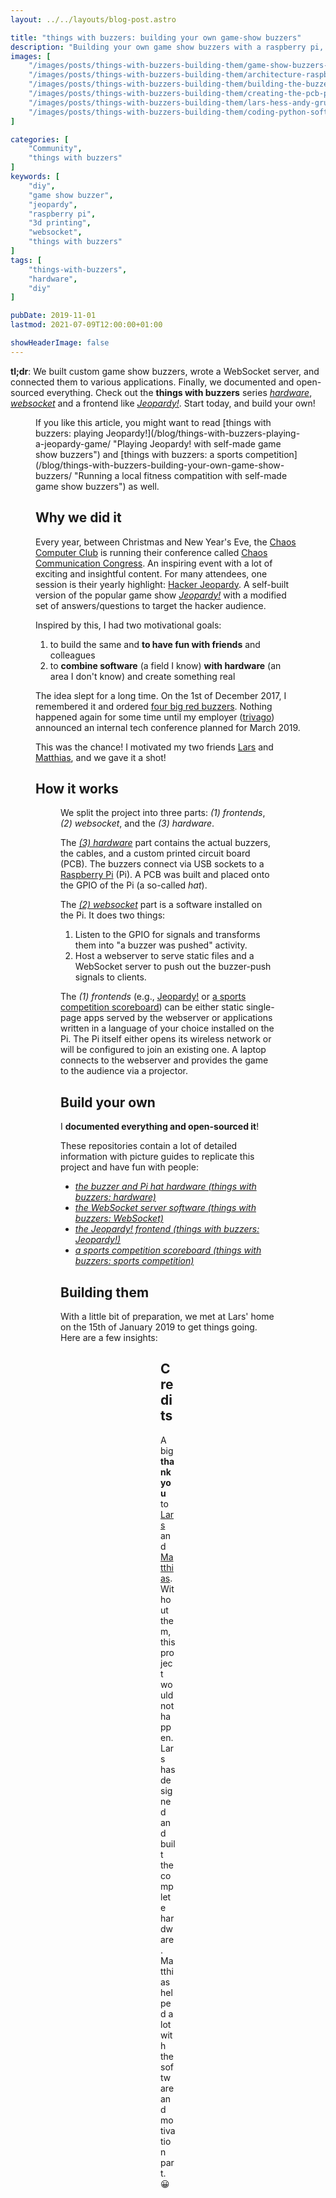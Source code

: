 ```yaml
---
layout: ../../layouts/blog-post.astro

title: "things with buzzers: building your own game-show buzzers"
description: "Building your own game show buzzers with a raspberry pi, a 3d printer and a bit of software."
images: [
    "/images/posts/things-with-buzzers-building-them/game-show-buzzers-raspberry-pi.jpg",
    "/images/posts/things-with-buzzers-building-them/architecture-raspberry-pi-websocket-usb-game-show-buzzer-setup.png",
    "/images/posts/things-with-buzzers-building-them/building-the-buzzers-workplace.jpg",
    "/images/posts/things-with-buzzers-building-them/creating-the-pcb-prototype.jpg",
    "/images/posts/things-with-buzzers-building-them/lars-hess-andy-grunwald-fixing-bugs.jpg",
    "/images/posts/things-with-buzzers-building-them/coding-python-software-for-buzzers.jpg",
]

categories: [
    "Community",
    "things with buzzers"
]
keywords: [
    "diy",
    "game show buzzer",
    "jeopardy",
    "raspberry pi",
    "3d printing",
    "websocket",
    "things with buzzers"
]
tags: [
    "things-with-buzzers",
    "hardware",
    "diy"
]

pubDate: 2019-11-01
lastmod: 2021-07-09T12:00:00+01:00

showHeaderImage: false
---
```


**tl;dr**: We built custom game show buzzers, wrote a WebSocket server, and connected them to various applications.
Finally, we documented and open-sourced everything. Check out the **things with buzzers** series _[hardware](https://github.com/andygrunwald/things-with-buzzers-hardware "things with buzzers hardware at GitHub")_, _[websocket](https://github.com/andygrunwald/things-with-buzzers-websocket "things with buzzers WebSocket software at GitHub")_ and a frontend like _[Jeopardy!](https://github.com/andygrunwald/things-with-buzzers-jeopardy "things with buzzers Jeopardy! game software at GitHub")_.
Start today, and build your own!

<Figure
    path="/images/posts/things-with-buzzers-building-them/game-show-buzzers-raspberry-pi.jpg"
    alt="things with buzzers: The final result - four game show buzzers, a raspberry pi, and a custom printed circuit board."
    title="things with buzzers: The final result - four game show buzzers, a raspberry pi, and a custom printed circuit board." />

<UpdateBox>
    If you like this article, you might want to read [things with buzzers: playing Jeopardy!](/blog/things-with-buzzers-playing-a-jeopardy-game/ "Playing Jeopardy! with self-made game show buzzers") and [things with buzzers: a sports competition](/blog/things-with-buzzers-building-your-own-game-show-buzzers/ "Running a local fitness compatition with self-made game show buzzers") as well.
</UpdateBox>

## Why we did it

Every year, between Christmas and New Year's Eve, the [Chaos Computer Club](https://www.ccc.de/en/ "Chaos Computer Club") is running their conference called [Chaos Communication Congress](https://events.ccc.de/ "Chaos Communication Congress").
An inspiring event with a lot of exciting and insightful content.
For many attendees, one session is their yearly highlight: [Hacker Jeopardy](https://media.ccc.de/search/?q=Hacker+Jeopardy "Hacker Jeopardy at Chaos Communication Congress").
A self-built version of the popular game show [_Jeopardy!_](https://en.wikipedia.org/wiki/Jeopardy! "Jeopardy! at Wikipedia") with a modified set of answers/questions to target the hacker audience.

Inspired by this, I had two motivational goals:

1. to build the same and **to have fun with friends** and colleagues
2. to **combine software** (a field I know) **with hardware** (an area I don't know) and create something real

The idea slept for a long time.
On the 1st of December 2017, I remembered it and ordered [four big red buzzers](https://www.amazon.de/gp/product/B07F9W55FX/ref=as_li_qf_asin_il_tl?ie=UTF8&creative=6742&linkCode=as2&creativeASIN=B07F9W55FX&linkId=59ed8f2e2dc0a14374e5dadce1705d2f).
Nothing happened again for some time until my employer ([trivago](https://www.trivago.com/ "trivago")) announced an internal tech conference planned for March 2019.

This was the chance!
I motivated my two friends [Lars](https://twitter.com/derebbe "Lars Heß at twitter") and [Matthias](https://endler.dev "Matthias Endler's website"), and we gave it a shot!

## How it works

<Figure
    path="/images/posts/things-with-buzzers-building-them/architecture-raspberry-pi-websocket-usb-game-show-buzzer-setup.png"
    alt="things with buzzers: Architecture diagram of how the single parts play together."
    title="things with buzzers: Architecture diagram of how the single parts play together." />

We split the project into three parts: _(1) frontends_, _(2) websocket_, and the _(3) hardware_.

The _[(3) hardware](https://github.com/andygrunwald/things-with-buzzers-hardware "things with buzzers hardware at GitHub")_ part contains the actual buzzers, the cables, and a custom printed circuit board (PCB).
The buzzers connect via USB sockets to a [Raspberry Pi](https://www.raspberrypi.org/ "Raspberry Pi") (Pi).
A PCB was built and placed onto the GPIO of the Pi (a so-called _hat_).

The _[(2) websocket](https://github.com/andygrunwald/things-with-buzzers-websocket "things with buzzers WebSocket software at GitHub")_ part is a software installed on the Pi.
It does two things:

1. Listen to the GPIO for signals and transforms them into "a buzzer was pushed" activity.
2. Host a webserver to serve static files and a WebSocket server to push out the buzzer-push signals to clients.

The _(1) frontends_ (e.g., [Jeopardy!](https://github.com/andygrunwald/things-with-buzzers-jeopardy "things with buzzers Jeopardy game software at GitHub") or [a sports competition scoreboard](https://github.com/andygrunwald/things-with-buzzers-sports-competition "things with buzzers fitness competition scoreboard at GitHub")) can be either static single-page apps served by the webserver or applications written in a language of your choice installed on the Pi.
The Pi itself either opens its wireless network or will be configured to join an existing one.
A laptop connects to the webserver and provides the game to the audience via a projector.

## Build your own

I **documented everything and open-sourced it**!

These repositories contain a lot of detailed information with picture guides to replicate this project and have fun with people:

* _[the buzzer and Pi hat hardware (things with buzzers: hardware)](https://github.com/andygrunwald/things-with-buzzers-hardware "things with buzzers hardware at GitHub")_
* _[the WebSocket server software (things with buzzers: WebSocket)](https://github.com/andygrunwald/things-with-buzzers-websocket "things with buzzers WebSocket software at GitHub")_
* _[the Jeopardy! frontend (things with buzzers: Jeopardy!)](https://github.com/andygrunwald/things-with-buzzers-jeopardy "things with buzzers Jeopardy game software at GitHub")_
* _[a sports competition scoreboard (things with buzzers: sports competition)](https://github.com/andygrunwald/things-with-buzzers-sports-competition "things with buzzers fitness competition scoreboard at GitHub")_

## Building them

With a little bit of preparation, we met at Lars' home on the 15th of January 2019 to get things going.
Here are a few insights:

<Figure
    path="/images/posts/things-with-buzzers-building-them/building-the-buzzers-workplace.jpg"
    alt="things with buzzers: The workplace to solder everything together."
    title="things with buzzers: The workplace to solder everything together." />

<Figure
    path="/images/posts/things-with-buzzers-building-them/creating-the-pcb-prototype.jpg"
    alt="things with buzzers: Creating the custom printed circuit board."
    title="things with buzzers: Creating the custom printed circuit board." />

<Figure
    path="/images/posts/things-with-buzzers-building-them/lars-hess-andy-grunwald-fixing-bugs.jpg"
    alt="things with buzzers: Lars Heß needs to fix Andy Grunwald's hardware bugs."
    title="things with buzzers: Lars Heß needs to fix Andy Grunwald's hardware bugs." />

<Figure
    path="/images/posts/things-with-buzzers-building-them/coding-python-software-for-buzzers.jpg"
    alt="things with buzzers: Coding session to figure out how different GPIO libraries work to catch buzzer signals."
    title="things with buzzers: Coding session to figure out how different GPIO libraries work to catch buzzer signals." />

<YouTube id="pAQNX0Fhxk4" description="The buzzer hardware with software test." />

## Credits

A big **thank you** to [Lars](https://twitter.com/derebbe "Lars Heß at twitter") and [Matthias](https://twitter.com/matthiasendler "Matthias Endler at twitter").
Without them, this project would not happen.
Lars has designed and built the complete hardware.
Matthias helped a lot with the software and motivation part. 😀
